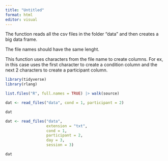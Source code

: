 ```yaml
---
title: "Untitled"
format: html
editor: visual
---
```


The function reads all the csv files in the folder "data" and then creates a big data frame.

The file names should have the same lenght.

This function uses characters from the file name to create columns. For ex, in this case uses the first character to create a condition column and the next 2 characters to create a participant column.

```r
library(tidyverse)
library(rlang)

list.files("R", full.names = TRUE) |> walk(source)
```

```r
dat <- read_files("data", cond = 1, participant = 2)

dat
```



```r
dat <- read_files("data", 
                  extension = "txt", 
                  cond = 1, 
                  participant = 2, 
                  day = 3, 
                  session = 3)

dat
```


